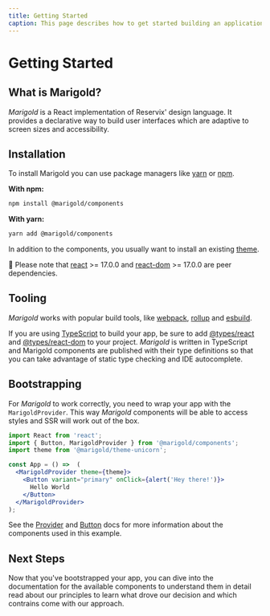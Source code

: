 ```yaml
---
title: Getting Started
caption: This page describes how to get started building an application with Marigold.
---
```


# Getting Started

## What is Marigold?

*Marigold* is a React implementation of Reservix' design language. It provides a declarative way to build user interfaces which are adaptive to screen sizes and accessibility.

## Installation

To install Marigold you can use package managers like [yarn](https://yarnpkg.com/) or [npm](https://www.npmjs.com/).

**With npm:**
```bash onlyCode
npm install @marigold/components
```

**With yarn:**
```bash onlyCode
yarn add @marigold/components
```

In addition to the components, you usually want to install an existing [theme](/introduction/theming).

💬  Please note that [react](https://www.npmjs.com/package/react) >= 17.0.0 and [react-dom](https://www.npmjs.com/package/react-dom) >= 17.0.0 are peer dependencies.

## Tooling

*Marigold* works with popular build tools, like [webpack](https://webpack.js.org/), [rollup](https://rollupjs.org/) and [esbuild](https://esbuild.github.io/).

If you are using [TypeScript](https://www.typescriptlang.org/) to build your app, be sure to add [@types/react](https://www.npmjs.com/package/@types/react) and [@types/react-dom](https://www.npmjs.com/package/@types/react-dom) to your project. *Marigold* is written in TypeScript and Marigold components are published with their type definitions so that you can take advantage of static type checking and IDE autocomplete.

## Bootstrapping

For *Marigold* to work correctly, you need to wrap your app with the `MarigoldProvider`. This way *Marigold* components will be able to access styles and SSR will work out of the box.

```jsx onlyCode
import React from 'react';
import { Button, MarigoldProvider } from '@marigold/components';
import theme from '@marigold/theme-unicorn';

const App = () =>  (
  <MarigoldProvider theme={theme}>
    <Button variant="primary" onClick={alert('Hey there!')}>
      Hello World
    </Button>
  </MarigoldProvider>
);
```

See the [Provider](../components/provider) and [Button](../components/button) docs for more information about the components used in this example.

## Next Steps

Now that you've bootstrapped your app, you can dive into the documentation for the available components to understand them in detail read about our principles to learn what drove our decision and which contrains come with our approach.